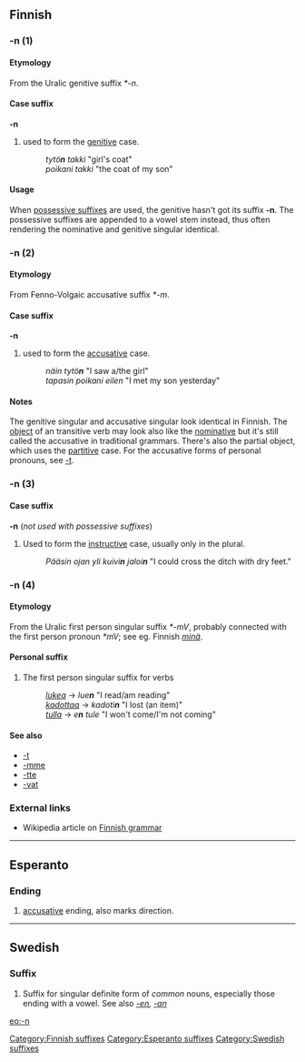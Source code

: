 ==Finnish==

===-n (1)===

====Etymology====

From the Uralic genitive suffix ''*-n''.

====Case suffix====
'''-n''' 

# used to form the [[genitive]] case.
#: ''tytö<b>n</b> takki'' "girl's coat"
#: ''poikani takki'' "the coat of my son"

====Usage====
When [[possessive suffix]]es are used, the genitive hasn't got its suffix '''-n'''. The possessive suffixes are appended to a vowel stem instead, thus often rendering the nominative and genitive singular identical.

===-n (2)===

====Etymology====

From Fenno-Volgaic accusative suffix ''*-m''.

====Case suffix====
'''-n'''

# used to form the [[accusative]] case.
#: ''näin tytö<b>n</b>'' "I saw a/the girl"
#: ''tapasin poikani eilen'' "I met my son yesterday"

====Notes====
The genitive singular and accusative singular look identical in Finnish. The [[object]] of an transitive verb may look also like the [[nominative]] but it's still called the accusative in traditional grammars. There's also the partial object, which uses the [[partitive]] case. For the accusative forms of personal pronouns, see [[-t#Finnish|-t]].

===-n (3)===

====Case suffix====
'''-n''' (''not used with possessive suffixes'')

# Used to form the [[instructive]] case, usually only in the plural.
#:''Pääsin ojan yli kuivi<b>n</b> jaloi<b>n</b>'' "I could cross the ditch with dry feet."

===-n (4)===

====Etymology====

From the Uralic first person singular suffix ''*-mV'', probably connected with the first person pronoun ''*mV''; see eg. Finnish ''[[minä]]''.

====Personal suffix====

# The first person singular suffix for verbs
#: ''[[lukea]]'' -> ''lue<b>n</b>'' "I read/am reading" 
#: ''[[kadottaa]]'' -> ''kadoti<b>n</b>'' "I lost (an item)"
#: ''[[tulla]]'' -> ''e<b>n</b> tule'' "I won't come/I'm not coming"

====See also====
*[[-t#Finnish|-t]]
*[[-mme#Finnish|-mme]]
*[[-tte#Finnish|-tte]]
*[[-vat#Finnish|-vat]]

===External links===
*Wikipedia article on [[w:Finnish grammar|Finnish grammar]]
----
==Esperanto==
===Ending===
# [[accusative]] ending, also marks direction.

----
==Swedish==
===Suffix===
# Suffix for singular definite form of ''common'' nouns, especially those ending with a vowel. See also ''[[-en]], [[-an]]''
[[eo:-n]]
{{Universala Vortaro}}
[[Category:Finnish suffixes]]
[[Category:Esperanto suffixes]]
[[Category:Swedish suffixes]]